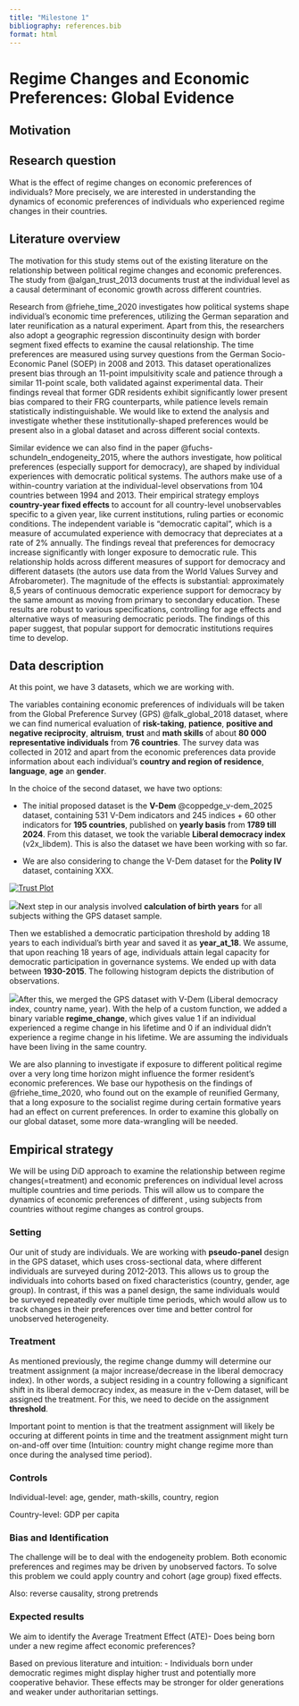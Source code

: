 ```yaml
---
title: "Milestone 1"
bibliography: references.bib
format: html
---
```


# Regime Changes and Economic Preferences: Global Evidence

## Motivation

## Research question

What is the effect of regime changes on economic preferences of individuals? More precisely, we are interested in understanding the dynamics of economic preferences of individuals who experienced regime changes in their countries.

## Literature overview

The motivation for this study stems out of the existing literature on the relationship between political regime changes and economic preferences. The study from @algan_trust_2013 documents trust at the individual level as a causal determinant of economic growth across different countries.

Research from @friehe_time_2020 investigates how political systems shape individual's economic time preferences, utilizing the German separation and later reunification as a natural experiment. Apart from this, the researchers also adopt a geographic regression discontinuity design with border segment fixed effects to examine the causal relationship. The time preferences are measured using survey questions from the German Socio-Economic Panel (SOEP) in 2008 and 2013. This dataset operationalizes present bias through an 11-point impulsitivity scale and patience through a similar 11-point scale, both validated against experimental data. Their findings reveal that former GDR residents exhibit significantly lower present bias compared to their FRG counterparts, while patience levels remain statistically indistinguishable. We would like to extend the analysis and investigate whether these institutionally-shaped preferences would be present also in a global dataset and across different social contexts.

Similar evidence we can also find in the paper @fuchs-schundeln_endogeneity_2015, where the authors investigate, how political preferences (especially support for democracy), are shaped by individual experiences with democratic political systems. The authors make use of a within-country variation at the individual-level observations from 104 countries between 1994 and 2013. Their empirical strategy employs **country-year fixed effects** to account for all country-level unobservables specific to a given year, like current institutions, ruling parties or economic conditions. The independent variable is "democratic capital", which is a measure of accumulated experience with democracy that depreciates at a rate of 2% annually. The findings reveal that preferences for democracy increase significantly with longer exposure to democratic rule. This relationship holds across different measures of support for democracy and different datasets (the autors use data from the World Values Survey and Afrobarometer). The magnitude of the effects is substantial: approximately 8,5 years of continuous democratic experience support for democracy by the same amount as moving from primary to secondary education. These results are robust to various specifications, controlling for age effects and alternative ways of measuring democratic periods. The findings of this paper suggest, that popular support for democratic institutions requires time to develop.

## Data description

At this point, we have 3 datasets, which we are working with.

The variables containing economic preferences of individuals will be taken from the Global Preference Survey (GPS) @falk_global_2018 dataset, where we can find numerical evaluation of **risk-taking**, **patience**, **positive and negative reciprocity**, **altruism**, **trust** and **math skills** of about **80 000 representative individuals** from **76 countries**. The survey data was collected in 2012 and apart from the economic preferences data provide information about each individual's **country and region of residence**, **language**, **age** an **gender**.

In the choice of the second dataset, we have two options:

-   The initial proposed dataset is the **V-Dem** @coppedge_v-dem_2025 dataset, containing 531 V-Dem indicators and 245 indices + 60 other indicators for **195 countries**, published on **yearly basis** from **1789 till 2024**. From this dataset, we took the variable **Liberal democracy index** (v2x_libdem). This is also the dataset we have been working with so far.

-   We are also considering to change the V-Dem dataset for the **Polity IV** dataset, containing XXX.

[![Trust Plot](images/world_map.png)](figures/trust_plot.png)

![](images/world_map)Next step in our analysis involved **calculation of birth years** for all subjects withing the GPS dataset sample.

Then we established a democratic participation threshold by adding 18 years to each individual's birth year and saved it as **year_at_18**. We assume, that upon reaching 18 years of age, individuals attain legal capacity for democratic participation in governance systems. We ended up with data between **1930-2015**. The following histogram depicts the distribution of observations.

![](images/histogram)After this, we merged the GPS dataset with V-Dem (Liberal democracy index, country name, year). With the help of a custom function, we added a binary variable **regime_change**, which gives value 1 if an individual experienced a regime change in his lifetime and 0 if an individual didn't experience a regime change in his lifetime. We are assuming the individuals have been living in the same country.

We are also planning to investigate if exposure to different political regime over a very long time horizon might influence the former resident's economic preferences. We base our hypothesis on the findings of @friehe_time_2020, who found out on the example of reunified Germany, that a long exposure to the socialist regime during certain formative years had an effect on current preferences. In order to examine this globally on our global dataset, some more data-wrangling will be needed.

## Empirical strategy

We will be using DiD approach to examine the relationship between regime changes(=treatment) and economic preferences on individual level across multiple countries and time periods. This will allow us to compare the dynamics of economic preferences of different , using subjects from countries without regime changes as control groups.

### Setting

Our unit of study are individuals. We are working with **pseudo-panel** design in the GPS dataset, which uses cross-sectional data, where different individuals are surveyed during 2012-2013. This allows us to group the individuals into cohorts based on fixed characteristics (country, gender, age group). In contrast, if this was a panel design, the same individuals would be surveyed repeatedly over multiple time periods, which would allow us to track changes in their preferences over time and better control for unobserved heterogeneity.

### Treatment

As mentioned previously, the regime change dummy will determine our treatment assignment (a major increase/decrease in the liberal democracy index). In other words, a subject residing in a country following a significant shift in its liberal democracy index, as measure in the v-Dem dataset, will be assigned the treatment. For this, we need to decide on the assignment **threshold**.

Important point to mention is that the treatment assignment will likely be occuring at different points in time and the treatment assignment might turn on-and-off over time (Intuition: country might change regime more than once during the analysed time period).

### Controls

Individual-level: age, gender, math-skills, country, region

Country-level: GDP per capita

### Bias and Identification

The challenge will be to deal with the endogeneity problem. Both economic preferences and regimes may be driven by unobserved factors. To solve this problem we could apply country and cohort (age group) fixed effects.

Also: reverse causality, strong pretrends

### Expected results

We aim to identify the Average Treatment Effect (ATE)- Does being born under a new regime affect economic preferences?

Based on previous literature and intuition: - Individuals born under democratic regimes might display higher trust and potentially more cooperative behavior. These effects may be stronger for older generations and weaker under authoritarian settings.
